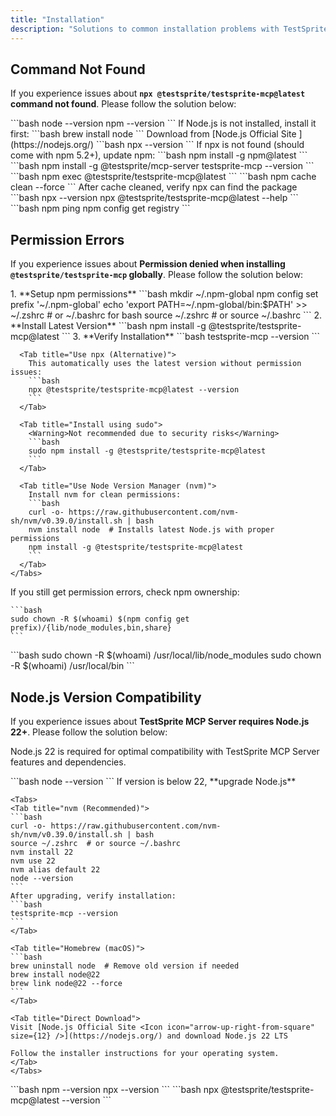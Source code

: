 ```yaml
---
title: "Installation"
description: "Solutions to common installation problems with TestSprite MCP Server."
---
```


## Command Not Found

If you experience issues about **`npx @testsprite/testsprite-mcp@latest` command not found**. Please follow the solution below:

<Steps>
  <Step title="Check if Node.js and npm are installed">
    ```bash
    node --version
    npm --version
    ```
    If Node.js is not installed, install it first:
    <Tabs>
      <Tab title="Homebrew (macOS)">
        ```bash
        brew install node
        ```
      </Tab>
      <Tab title="Direct Download">
        Download from [Node.js Official Site <Icon icon="arrow-up-right-from-square" size={12} />](https://nodejs.org/)
      </Tab>
    </Tabs>
  </Step>

  <Step title="Check if npx is available">
    ```bash
    npx --version
    ```
    If npx is not found (should come with npm 5.2+), update npm:
    ```bash
    npm install -g npm@latest
    ```
  </Step>

  <Step title="Try alternative installation methods">
    <Tabs>
      <Tab title="Direct package installation">
        ```bash
        npm install -g @testsprite/mcp-server
        testsprite-mcp --version
        ```
      </Tab>
      <Tab title="Use npm exec (npm 7+)">
        ```bash
        npm exec @testsprite/testsprite-mcp@latest
        ```
      </Tab>
    </Tabs>
  </Step>

  <Step title="Clear npm cache if packages aren't found">
    ```bash
    npm cache clean --force
    ```
    After cache cleaned, verify npx can find the package
    ```bash
    npx --version
    npx @testsprite/testsprite-mcp@latest --help
    ```
  </Step>

  <Step title="Check npm registry connectivity">
    ```bash
    npm ping
    npm config get registry
    ```
  </Step>
</Steps>

## Permission Errors

If you experience issues about **Permission denied when installing `@testsprite/testsprite-mcp` globally**. Please follow the solution below:

<Steps>
  <Step title="Choose your preferred solution method">
    <Tabs>
      <Tab title="Fix npm permissions (Recommended)">
         1. **Setup npm permissions**
        ```bash 
        mkdir ~/.npm-global
        npm config set prefix '~/.npm-global'
        echo 'export PATH=~/.npm-global/bin:$PATH' >> ~/.zshrc  # or ~/.bashrc for bash
        source ~/.zshrc  # or source ~/.bashrc
        ```
        2. **Install Latest Version**
        ```bash
        npm install -g @testsprite/testsprite-mcp@latest
        ```
        3. **Verify Installation**
        ```bash
        testsprite-mcp --version
        ```
      </Tab>
      
      <Tab title="Use npx (Alternative)">
        This automatically uses the latest version without permission issues:
        ```bash
        npx @testsprite/testsprite-mcp@latest --version
        ```
      </Tab>
      
      <Tab title="Install using sudo">
        <Warning>Not recommended due to security risks</Warning>
        ```bash
        sudo npm install -g @testsprite/testsprite-mcp@latest
        ```
      </Tab>
      
      <Tab title="Use Node Version Manager (nvm)">
        Install nvm for clean permissions:
        ```bash
        curl -o- https://raw.githubusercontent.com/nvm-sh/nvm/v0.39.0/install.sh | bash
        nvm install node  # Installs latest Node.js with proper permissions
        npm install -g @testsprite/testsprite-mcp@latest
        ```
      </Tab>
    </Tabs>
  </Step>

  <Step title="Troubleshooting permission issues on macOS">
    If you still get permission errors, check npm ownership:

    ```bash
    sudo chown -R $(whoami) $(npm config get prefix)/{lib/node_modules,bin,share}
    ```
  </Step>

  <Step title="For fresh npm setup on macOS">
    ```bash
    sudo chown -R $(whoami) /usr/local/lib/node_modules
    sudo chown -R $(whoami) /usr/local/bin
    ```
  </Step>
</Steps>

## Node.js Version Compatibility

If you experience issues about **TestSprite MCP Server requires Node.js 22+**. Please follow the solution below:

<Note>Node.js 22 is required for optimal compatibility with TestSprite MCP Server features and dependencies.</Note>

<Steps>
  <Step title="Check current version">
    ```bash
    node --version
    ```
    If version is below 22, **upgrade Node.js**

    <Tabs>
    <Tab title="nvm (Recommended)">
    ```bash
    curl -o- https://raw.githubusercontent.com/nvm-sh/nvm/v0.39.0/install.sh | bash
    source ~/.zshrc  # or source ~/.bashrc
    nvm install 22
    nvm use 22
    nvm alias default 22  
    node --version
    ```
    After upgrading, verify installation:
    ```bash
    testsprite-mcp --version
    ```
    </Tab>
    
    <Tab title="Homebrew (macOS)">
    ```bash
    brew uninstall node  # Remove old version if needed
    brew install node@22
    brew link node@22 --force
    ```
    </Tab>
    
    <Tab title="Direct Download">
    Visit [Node.js Official Site <Icon icon="arrow-up-right-from-square" size={12} />](https://nodejs.org/) and download Node.js 22 LTS
    
    Follow the installer instructions for your operating system.
    </Tab>
    </Tabs>
  </Step>

  <Step title="Verify npm and npx are working">
    ```bash
    npm --version
    npx --version
    ```
  </Step>

  <Step title="Test TestSprite MCP installation">
    ```bash
    npx @testsprite/testsprite-mcp@latest --version
    ```
  </Step>
</Steps>
